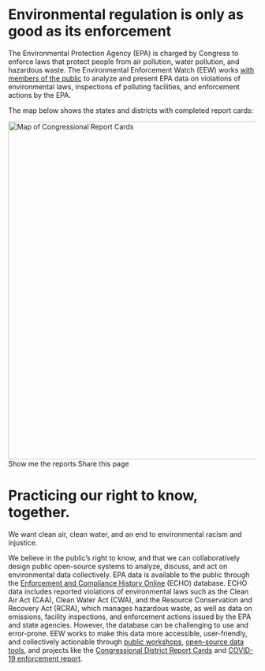 
<Layout pageTitle="Home" activeHeaderLink="Home">

<!--This is the main content file to edit for this page. It is embedded in src/pages/index.js, which adds additional content-->

# Environmental regulation is only as good as its enforcement

The Environmental Protection Agency (EPA) is charged by Congress to enforce laws that protect people from air pollution, water pollution, and hazardous waste. The Environmental Enforcement Watch (EEW) works [with members of the public](/learn/events) to analyze and present EPA data on violations of environmental laws, inspections of polluting facilities, and enforcement actions by the EPA.

The map below shows the states and districts with completed report cards:

<Link to="/data/reports"><img src={Map} alt='Map of Congressional Report Cards' height="685" width="970"/></Link>

<Link to='/data/reports' className='button'>Show me the reports</Link>

<Link to='https://twitter.com/intent/tweet?text=EPA%20is%20overseen%20by%20two%20congressional%20committees.%20%40EnviroDGI%20took%20a%20look%20at%20environmental%20enforcement%20in%20committee%20members%27%20home%20districts%3A%20environmentalenforcementwatch.org%20%23EEWatch' target='_blank'>Share this page</Link>

# Practicing our right to know, together.

We want clean air, clean water, and an end to environmental racism and injustice. 

We believe in the public’s right to know, and that we can collaboratively design public open-source systems to analyze, discuss, and act on environmental data collectively. EPA data is available to the public through the [Enforcement and Compliance History Online](https://echo.epa.gov) (ECHO) database. ECHO data includes reported violations of environmental laws such as the Clean Air Act (CAA), Clean Water Act (CWA), and the Resource Conservation and Recovery Act (RCRA), which manages hazardous waste, as well as data on emissions, facility inspections, and enforcement actions issued by the EPA and state agencies. However, the database can be challenging to use and error-prone. EEW works to make this data more accessible, user-friendly, and collectively actionable through [public workshops](/learn/events), [open-source data tools](https://github.com/edgi-govdata-archiving), and projects like the [Congressional District Report Cards](/data/reports) and [COVID-19 enforcement report](https://envirodatagov.org/more-permission-to-pollute-the-decline-of-epa-enforcement-and-industry-compliance-during-covid).

</Layout>
